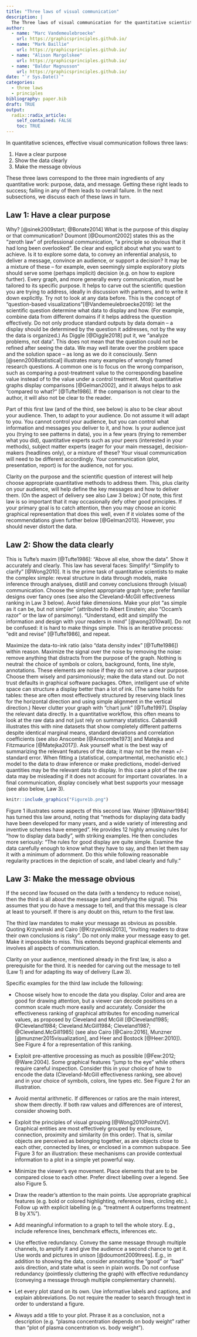 ```yaml
---
title: "Three laws of visual communication"
description: |
  The Three laws of visual communication for the quantitative scientist
author:
  - name: "Marc Vandemeulebroecke"  
    url: https://graphicsprinciples.github.io/
  - name: "Mark Baillie"
    url: https://graphicsprinciples.github.io/
  - name: "Alison Margolskee"
    url: https://graphicsprinciples.github.io/
  - name: "Baldur Magnusson"
    url: https://graphicsprinciples.github.io/
date: "`r Sys.Date()`"
categories:
  - three laws
  - principles
bibliography: paper.bib
draft: TRUE
output:
  radix::radix_article:
    self_contained: FALSE
    toc: TRUE
---
```


In quantitative sciences, effective visual communication follows three laws:

1.	Have a clear purpose
2.	Show the data clearly
3.	Make the message obvious

These three laws correspond to the three main ingredients of any quantitative work: purpose, data, and message. Getting these right leads to success; failing in any of them leads to overall failure. In the next subsections, we discuss each of these laws in turn. 

## Law 1: Have a clear purpose

Why? [@sinek2009start; @Bonate2014] What is the purpose of this display or that communication? Doumont [@Doumont2002] states this as the “zeroth law” of professional communication, “a principle so obvious that it had long been overlooked”. Be clear and explicit about what you want to achieve. Is it to explore some data, to convey an inferential analysis, to deliver a message, convince an audience, or support a decision? It may be a mixture of these – for example, even seemingly simple exploratory plots should serve some (perhaps implicit) decision (e.g. on how to explore further). Every graph, and more generally every communication, must be tailored to its specific purpose.
It helps to carve out the scientific question you are trying to address, ideally in discussion with partners, and to write it down explicitly. Try not to look at any data before. This is the concept of “question-based visualizations”[@Vandemeulebroecke2019]: let the scientific question determine what data to display and how. (For example, combine data from different domains if it helps address the question effectively. Do not only produce standard outputs by data domain – a display should be determined by the question it addresses, not by the way the data is organized.) As Diggle [@Diggle2018] put it, we “analyze problems, not data”. This does not mean that the question could not be refined after seeing the data. We may well iterate over the problem space and the solution space – as long as we do it consciously. Senn [@senn2008statistical] illustrates many examples of wrongly framed research questions. A common one is to focus on the wrong comparison, such as comparing a post-treatment value to the corresponding baseline value instead of to the value under a control treatment. Most quantitative graphs display comparisons [@Gelman2002], and it always helps to ask “compared to what?” [@Tufte1986]. If the comparison is not clear to the author, it will also not be clear to the reader.

Part of this first law (and of the third, see below) is also to be clear about your audience. Then, to adapt to your audience. Do not assume it will adapt to you. You cannot control your audience, but you can control what information and messages you deliver to it, and how. Is your audience just you (trying to see patterns in data), you in a few years (trying to remember what you did), quantitative experts such as your peers (interested in your methods), subject matter experts (eager for your main message), decision-makers (headlines only), or a mixture of these? Your visual communication will need to be different accordingly. Your communication (plot, presentation, report) is for the audience, not for you.

Clarity on the purpose and the scientific question of interest will help choose appropriate quantitative methods to address them. This, plus clarity on your audience, will help define the key messages and how to deliver them. (On the aspect of delivery see also Law 3 below.)
Of note, this first law is so important that it may occasionally defy other good principles. If your primary goal is to catch attention, then you may choose an iconic graphical representation that does this well, even if it violates some of the recommendations given further below [@Gelman2013]. However, you should never distort the data.

## Law 2: Show the data clearly

This is Tufte’s maxim [@Tufte1986]: “Above all else, show the data”. Show it accurately and clearly. This law has several faces:
Simplify! “Simplify to clarify” [@Wong2010]. It is the prime task of quantitative scientists to make the complex simple: reveal structure in data through models, make inference through analyses, distill and convey conclusions through (visual) communication. Choose the simplest appropriate graph type; prefer familiar designs over fancy ones (see also the Cleveland-McGill effectiveness ranking in Law 3 below). Avoid fake dimensions. Make your plot “as simple as it can be, but not simpler” (attributed to Albert Einstein; also “Occam’s razor” or the law of parsimony). “Understand, edit and simplify the information and design with your readers in mind” [@wong2010wall]. Do not be confused: it is hard to make things simple. This is an iterative process: “edit and revise” [@Tufte1986], and repeat. 

Maximize the data-to-ink ratio (also “data density index” [@Tufte1986]) within reason. Maximize the signal over the noise by removing the noise: remove anything that distracts from the purpose of the graph. Nothing is neutral: the choice of symbols or colors, background, fonts, line style, annotations. These elements are noise if they do not serve a clear purpose. Choose them wisely and parsimoniously; make the data stand out. Do not trust defaults in graphical software packages. Often, intelligent use of white space can structure a display better than a lot of ink. (The same holds for tables: these are often most effectively structured by reserving black lines for the horizontal direction and using simple alignment in the vertical direction.) Never clutter your graph with “chart junk” [@Tufte1997]. Display the relevant data directly. In a quantitative workflow, this often means to look at the raw data and not just rely on summary statistics. Cabanski8 illustrates this with nine datasets that show completely different patterns despite identical marginal means, standard deviations and correlation coefficients (see also Anscombe [@Anscombe1973] and Matejka and Fitzmaurice [@Matejka2017]). Ask yourself what is the best way of summarizing the relevant features of the data; it may not be the mean +/- standard error. When fitting a (statistical, compartmental, mechanistic etc.) model to the data to draw inference or make predictions, model-derived quantities may be the relevant data to display. In this case a plot of the raw data may be misleading if it does not account for important covariates. In a final communication, display concisely what best supports your message (see also below, Law 3).

```r
knitr::include_graphics("Figure1b.png")
```

Figure 1 illustrates some aspects of this second law. Wainer [@Wainer1984] has turned this law around, noting that “methods for displaying data badly have been developed for many years, and a wide variety of interesting and inventive schemes have emerged”. He provides 12 highly amusing rules for “how to display data badly”, with striking examples. He then concludes more seriously: “The rules for good display are quite simple. Examine the data carefully enough to know what they have to say, and then let them say it with a minimum of adornment. Do this while following reasonable regularity practices in the depiction of scale, and label clearly and fully.”

## Law 3: Make the message obvious

If the second law focused on the data (with a tendency to reduce noise), then the third is all about the message (and amplifying the signal). This assumes that you do have a message to tell, and that this message is clear at least to yourself. If there is any doubt on this, return to the first law.

The third law mandates to make your message as obvious as possible. Quoting Krzywinski and Cairo [@Krzywinski2013], “inviting readers to draw their own conclusions is risky”. Do not only make your message easy to get. Make it impossible to miss. This extends beyond graphical elements and involves all aspects of communication.

Clarity on your audience, mentioned already in the first law, is also a prerequisite for the third. It is needed for carving out the message to tell (Law 1) and for adapting its way of delivery (Law 3). 

Specific examples for the third law include the following:

*	Choose wisely how to encode the data you display. Color and area are good for drawing attention, but a viewer can decode positions on a common scale much more easily and accurately. Consider the effectiveness ranking of graphical attributes for encoding numerical values, as proposed by Cleveland and McGill [@Cleveland1985; @Cleveland1984; Cleveland.McGill1984; Cleveland1987; @Cleveland.McGill1985] (see also Cairo [@Cairo:2016], Munzner [@munzner2015visualization], and Heer and Bostock [@Heer:2010]). See Figure 4 for a representation of this ranking. 

*	Exploit pre-attentive processing as much as possible [@Few:2012; @Ware:2004]. Some graphical features “jump to the eye” while others require careful inspection. Consider this in your choice of how to encode the data (Cleveland-McGill effectiveness ranking, see above) and in your choice of symbols, colors, line types etc. See Figure 2 for an illustration.

*	Avoid mental arithmetic. If differences or ratios are the main interest, show them directly. If both raw values and differences are of interest, consider showing both.

*	Exploit the principles of visual grouping [@Wong2010PointsOV]. Graphical entities are most effectively grouped by enclosure, connection, proximity and similarity (in this order). That is, similar objects are perceived as belonging together, as are objects close to each other, connected by lines, or enclosed in a common subspace. See Figure 3 for an illustration: these mechanisms can provide contextual information to a plot in a simple yet powerful way.

*	Minimize the viewer’s eye movement. Place elements that are to be compared close to each other. Prefer direct labelling over a legend. See also Figure 5.

*	Draw the reader’s attention to the main points. Use appropriate graphical features (e.g. bold or colored highlighting, reference lines, circling etc.). Follow up with explicit labelling (e.g. “treatment A outperforms treatment B by X%”).

*	Add meaningful information to a graph to tell the whole story. E.g., include reference lines, benchmark effects, inferences etc.

*	Use effective redundancy. Convey the same message through multiple channels, to amplify it and give the audience a second chance to get it. Use words and pictures in unison [@doumont2009trees]. E.g., in addition to showing the data, consider annotating the “good” or “bad” axis direction, and state what is seen in plain words. Do not confuse redundancy (pointlessly cluttering the graph) with effective redundancy (conveying a message through multiple complementary channels).

*	Let every plot stand on its own. Use informative labels and captions, and explain abbreviations. Do not require the reader to search through text in order to understand a figure.

* Always add a title to your plot. Phrase it as a conclusion, not a description (e.g. “plasma concentration depends on body weight” rather than “plot of plasma concentration vs. body weight”).  

